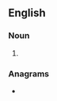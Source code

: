 ==English==

===Noun===
{{head|en|noun plural form}}

# {{plural of|roundup|lang=en}}

===Anagrams===
* {{anagrams|en|rounds up}}